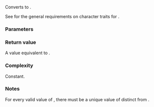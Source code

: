 {{cpp/string/char_traits/title|to_int_type}}
{{cpp/string/char_traits/navbar}}
{{ddcl|notes={{mark constexpr since c++11}}&lt;br&gt;{{mark noexcept since c++11}}|
static int_type to_int_type( char_type c );
}}

Converts {{c|c}} to {{tt|int_type}}.

See {{named req|CharTraits}} for the general requirements on character traits for {{tt|X::to_int_type}}.

===Parameters===
{{par begin}}
{{par|c|value to convert}}
{{par end}}

===Return value===
A value equivalent to {{c|c}}.

===Complexity===
Constant.

===Notes===
For every valid value of {{tt|char_type}}, there must be a unique value of {{tt|int_type}} distinct from {{lc|eof()}}.

{{langlinks|de|es|fr|it|ja|pt|ru|zh}}